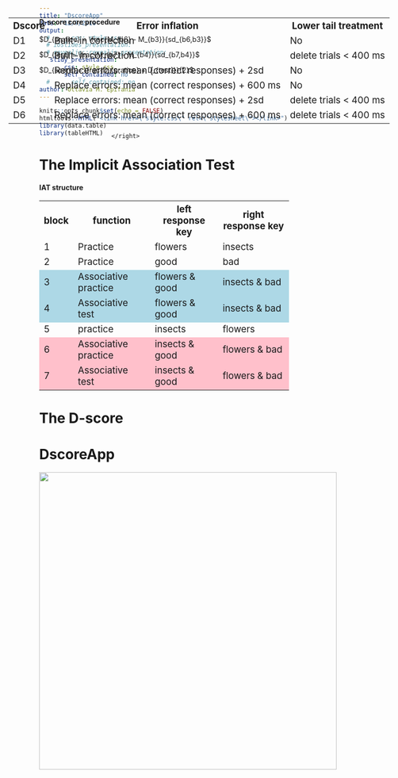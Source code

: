 ```yaml
---
title: "DscoreApp"
date: "12/7/2019"
output:
  #      css: style.css
  # ioslides_presentation: 
  # revealjs::revealjs_presentation:
   slidy_presentation: 
       css: style.css
       self_contained: no
  #      self_contained: no
author: Ottavia M. Epifania
---
```


```r
knitr::opts_chunk$set(echo = FALSE)
htmltools::HTML("<link href=\"style.css\" rel=\"stylesheet\"></link>")
library(data.table)
library(tableHTML)
```

# The Implicit Association Test 
<div id="test1", style="align="center;">
<h4>IAT structure</h4>
<table style="font-size:14pt; width=600px; poistion: center;">
<tr>
<th> block</th>
<th> function </th>
<th> left response key </th>
<th> right response key </th>
</tr>
<tr>
<td>1</td>
<td>Practice</td>
<td>flowers</td>
<td>insects</td>
</tr>
<tr>
<td>2</td>
<td>Practice</td>
<td>good</td>
<td>bad</td>
</tr>
<tr>
<td style="background-color: lightblue;">3</td>
<td style="background-color: lightblue;">Associative practice</td>
<td style="background-color: lightblue;">flowers & good</td>
<td style="background-color: lightblue;">insects & bad </td>
</tr>
<tr>
<td style="background-color: lightblue;">4</td>
<td style="background-color: lightblue;">Associative test</td>
<td style="background-color: lightblue;">flowers & good</td>
<td style="background-color: lightblue;">insects & bad </td>
</tr>
<tr>
<td>5</td>
<td>practice</td>
<td>insects</td>
<td>flowers</td>
</tr>
<tr>
<td style="background-color: pink;">6</td>
<td style="background-color: pink;">Associative practice</td>
<td style="background-color: pink;">insects & good</td>
<td style="background-color: pink;">flowers & bad</td>
</tr>
<tr>
<td style="background-color: pink;">7</td>
<td style="background-color: pink;">Associative test</td>
<td style="background-color: pink;">insects & good</td>
<td style="background-color: pink;">flowers & bad</td>
</tr>
</table>
</div>

# The D-score
<div style="position: fixed; top:70px;">
<h4> D-score core procedure </h4>
$D_{pratice} = \frac{M_{b6} - M_{b3}}{sd_{b6,b3}}$

$D_{test} = \frac{M_{b7} - M_{b4}}{sd_{b7,b4}}$

$D_{score} = \frac{D_{pratice} + D_{test]}}{2}$
</div>
<div  style="position: fixed; top:70px;  right:25px;">
<h4>  </h4>
 <right>
                                 <table style="font-size:14pt;">
                                 <tr>
                                 <th>Dscore</th>
                                 <th>Error inflation</th>
                                 <th>Lower tail treatment</th>
                                 </tr>
                                 <tr>
                                 <td>D1</td>
                                 <td>Built-in correction</td>
                                 <td>No</td>
                                 </tr>
                                 <tr>
                                 <td>D2</td>
                                 <td>Built-in correction</td>
                                 <td>delete trials &lt; 400 ms</td>
                                 </tr>
                                 <tr>
                                 <td>D3</td>
                                 <td>Replace errors: mean (correct responses) + 2sd</td>
                                 <td>No</td>
                                 </tr>
                                 <tr>
                                 <td>D4</td>
                                 <td>Replace errors: mean (correct responses) + 600 ms</td>
                                 <td>No</td>
                                 </tr>
                                 <tr>
                                 <td>D5</td>
                                 <td>Replace errors: mean (correct responses) + 2sd</td>
                                 <td>delete trials &lt; 400 ms</td>
                                 </tr>
                                 <tr>
                                 <td>D6</td>
                                 <td>Replace errors: mean (correct responses) + 600 ms</td>
                                 <td>delete trials &lt; 400 ms</td>
                                 </tr>
                                 </table>
                                 </right>
</div>



# DscoreApp
<div style="position: fixed; center;">
  <!-- ![Alt Text](../img/folder/blah.jpg) -->
  <img height="600px"  src="https://media.giphy.com/media/kDxMeAGxwSXZal8qLF/giphy.gif">
  </div>
</div>

